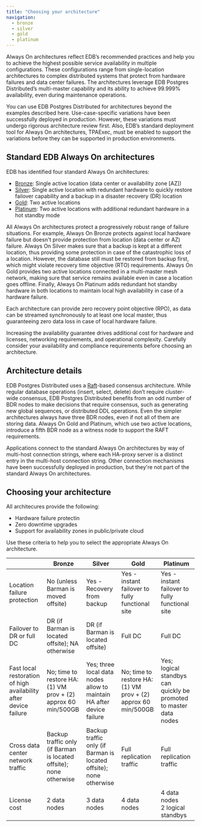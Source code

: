 ```yaml
---
title: "Choosing your architecture"
navigation:
  - bronze
  - silver
  - gold
  - platinum
---
```


Always On architectures reflect EDB’s recommended practices and help you to achieve the highest possible service availability in multiple configurations. These configurations range from single-location architectures to complex distributed systems that protect from hardware failures and data center failures. The architectures leverage EDB Postgres Distributed’s multi-master capability and its ability to achieve 99.999% availability, even during maintenance operations.

You can use EDB Postgres Distributed for architectures beyond the examples described here. Use-case-specific variations have been successfully deployed in production. However, these variations must undergo rigorous architecture review first. Also, EDB’s standard deployment tool for Always On architectures, TPAExec, must be enabled to support the variations before they can be supported in production environments.

## Standard EDB Always On architectures

EDB has identified four standard Always On architectures:

-  [Bronze](bronze): Single active location (data center or availability zone \[AZ\])
-  [Silver](silver): Single active location with redundant hardware to quickly restore failover capability and a backup in a disaster recovery (DR) location
-  [Gold](gold): Two active locations
-  [Platinum](platinum): Two active locations with additional redundant hardware in a hot standby mode

All Always On architectures protect a progressively robust range of failure situations. For example, Always On Bronze protects against local hardware failure but doesn't provide protection from location (data center or AZ) failure. Always On Silver makes sure that a backup is kept at a different location, thus providing some protection in case of the catastrophic loss of a location. However, the database still must be restored from backup first, which might violate recovery time objective (RTO) requirements. Always On Gold provides two active locations connected in a multi-master mesh network, making sure that service remains available even in case a location goes offline. Finally, Always On Platinum adds redundant hot standby hardware in both locations to maintain local high availability in case of a hardware failure.

Each architecture can provide zero recovery point objective (RPO), as data can be streamed synchronously to at least one local master, thus guaranteeing zero data loss in case of local hardware failure.

Increasing the availability guarantee drives additional cost for hardware and licenses, networking requirements, and operational complexity. Carefully consider your availability and compliance requirements before choosing an architecture.

## Architecture details

EDB Postgres Distributed uses a [Raft](https://raft.github.io)-based consensus architecture. While regular database operations (insert, select, delete) don’t require cluster-wide consensus, EDB Postgres Distributed benefits from an odd number of BDR nodes to make decisions that require consensus, such as generating new global sequences, or distributed DDL operations. Even the simpler architectures always have three BDR nodes, even if not all of them are storing data. Always On Gold and Platinum, which use two active locations, introduce a fifth BDR node as a witness node to support the RAFT requirements.

Applications connect to the standard Always On architectures by way of multi-host connection strings, where each HA-proxy server is a distinct entry in the multi-host connection string. Other connection mechanisms have been successfully deployed in production, but they're not part of the standard Always On architectures.

## Choosing your architecture

All architecures provide the following:
* Hardware failure protectin
* Zero downtime upgrades
* Support for availability zones in public/private cloud

Use these criteria to help you to select the appropriate Always On architecture.

|                             | Bronze | Silver | Gold | Platinum |
|-----------------------------|------------------|------------------|----------------|----------------------|
| Location failure protection | No (unless Barman is moved offsite)| Yes - Recovery from backup | Yes - instant failover to fully functional site | Yes - instant failover to fully functional site |
| Failover to DR or full DC   | DR (if Barman is located offsite); NA otherwise | DR (if Barman is located offsite) | Full DC | Full DC |
| Fast local restoration of high availability after device failure | No; time to restore HA: (1) VM prov + (2) approx 60 min/500GB | Yes; three local data nodes allow to maintain HA after device failure | No; time to restore HA: (1) VM prov + (2) approx 60 min/500GB | Yes; logical standbys can quickly be promoted to master data nodes |
| Cross data center network traffic | Backup traffic only (if Barman is located offsite); none otherwise | Backup traffic only (if Barman is located offsite); none otherwise | Full replication traffic | Full replication traffic |
| License cost            | 2 data nodes      | 3 data nodes      | 4 data nodes     | 4 data nodes <br/>2 logical standbys |














